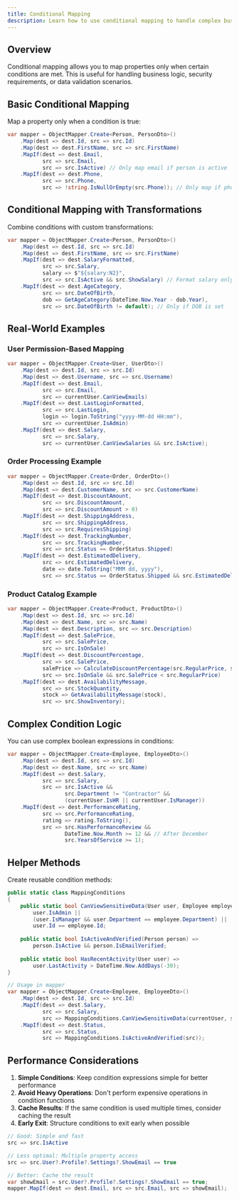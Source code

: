 ```yaml
---
title: Conditional Mapping
description: Learn how to use conditional mapping to handle complex business logic scenarios.
---
```


## Overview

Conditional mapping allows you to map properties only when certain conditions are met. This is useful for handling business logic, security requirements, or data validation scenarios.

## Basic Conditional Mapping

Map a property only when a condition is true:

```csharp
var mapper = ObjectMapper.Create<Person, PersonDto>()
    .Map(dest => dest.Id, src => src.Id)
    .Map(dest => dest.FirstName, src => src.FirstName)
    .MapIf(dest => dest.Email, 
           src => src.Email, 
           src => src.IsActive) // Only map email if person is active
    .MapIf(dest => dest.Phone, 
           src => src.Phone, 
           src => !string.IsNullOrEmpty(src.Phone)); // Only map if phone exists
```

## Conditional Mapping with Transformations

Combine conditions with custom transformations:

```csharp
var mapper = ObjectMapper.Create<Person, PersonDto>()
    .Map(dest => dest.Id, src => src.Id)
    .Map(dest => dest.FirstName, src => src.FirstName)
    .MapIf(dest => dest.SalaryFormatted, 
           src => src.Salary, 
           salary => $"${salary:N2}", 
           src => src.IsActive && src.ShowSalary) // Format salary only if active and allowed
    .MapIf(dest => dest.AgeCategory, 
           src => src.DateOfBirth, 
           dob => GetAgeCategory(DateTime.Now.Year - dob.Year),
           src => src.DateOfBirth != default); // Only if DOB is set
```

## Real-World Examples

### User Permission-Based Mapping

```csharp
var mapper = ObjectMapper.Create<User, UserDto>()
    .Map(dest => dest.Id, src => src.Id)
    .Map(dest => dest.Username, src => src.Username)
    .MapIf(dest => dest.Email, 
           src => src.Email, 
           src => currentUser.CanViewEmails)
    .MapIf(dest => dest.LastLoginFormatted, 
           src => src.LastLogin, 
           login => login.ToString("yyyy-MM-dd HH:mm"),
           src => currentUser.IsAdmin)
    .MapIf(dest => dest.Salary, 
           src => src.Salary, 
           src => currentUser.CanViewSalaries && src.IsActive);
```

### Order Processing Example

```csharp
var mapper = ObjectMapper.Create<Order, OrderDto>()
    .Map(dest => dest.Id, src => src.Id)
    .Map(dest => dest.CustomerName, src => src.CustomerName)
    .MapIf(dest => dest.DiscountAmount, 
           src => src.DiscountAmount, 
           src => src.DiscountAmount > 0)
    .MapIf(dest => dest.ShippingAddress, 
           src => src.ShippingAddress, 
           src => src.RequiresShipping)
    .MapIf(dest => dest.TrackingNumber, 
           src => src.TrackingNumber, 
           src => src.Status == OrderStatus.Shipped)
    .MapIf(dest => dest.EstimatedDelivery, 
           src => src.EstimatedDelivery, 
           date => date.ToString("MMM dd, yyyy"),
           src => src.Status == OrderStatus.Shipped && src.EstimatedDelivery.HasValue);
```

### Product Catalog Example

```csharp
var mapper = ObjectMapper.Create<Product, ProductDto>()
    .Map(dest => dest.Id, src => src.Id)
    .Map(dest => dest.Name, src => src.Name)
    .Map(dest => dest.Description, src => src.Description)
    .MapIf(dest => dest.SalePrice, 
           src => src.SalePrice, 
           src => src.IsOnSale)
    .MapIf(dest => dest.DiscountPercentage, 
           src => src.SalePrice, 
           salePrice => CalculateDiscountPercentage(src.RegularPrice, salePrice),
           src => src.IsOnSale && src.SalePrice < src.RegularPrice)
    .MapIf(dest => dest.AvailabilityMessage, 
           src => src.StockQuantity, 
           stock => GetAvailabilityMessage(stock),
           src => src.ShowInventory);
```

## Complex Condition Logic

You can use complex boolean expressions in conditions:

```csharp
var mapper = ObjectMapper.Create<Employee, EmployeeDto>()
    .Map(dest => dest.Id, src => src.Id)
    .Map(dest => dest.Name, src => src.Name)
    .MapIf(dest => dest.Salary, 
           src => src.Salary, 
           src => src.IsActive && 
                  src.Department != "Contractor" && 
                  (currentUser.IsHR || currentUser.IsManager))
    .MapIf(dest => dest.PerformanceRating, 
           src => src.PerformanceRating, 
           rating => rating.ToString(),
           src => src.HasPerformanceReview && 
                  DateTime.Now.Month >= 12 && // After December
                  src.YearsOfService >= 1);
```

## Helper Methods

Create reusable condition methods:

```csharp
public static class MappingConditions
{
    public static bool CanViewSensitiveData(User user, Employee employee) =>
        user.IsAdmin || 
        (user.IsManager && user.Department == employee.Department) ||
        user.Id == employee.Id;
        
    public static bool IsActiveAndVerified(Person person) =>
        person.IsActive && person.IsEmailVerified;
        
    public static bool HasRecentActivity(User user) =>
        user.LastActivity > DateTime.Now.AddDays(-30);
}

// Usage in mapper
var mapper = ObjectMapper.Create<Employee, EmployeeDto>()
    .Map(dest => dest.Id, src => src.Id)
    .MapIf(dest => dest.Salary, 
           src => src.Salary, 
           src => MappingConditions.CanViewSensitiveData(currentUser, src))
    .MapIf(dest => dest.Status, 
           src => src.Status, 
           src => MappingConditions.IsActiveAndVerified(src));
```

## Performance Considerations

1. **Simple Conditions**: Keep condition expressions simple for better performance
2. **Avoid Heavy Operations**: Don't perform expensive operations in condition functions
3. **Cache Results**: If the same condition is used multiple times, consider caching the result
4. **Early Exit**: Structure conditions to exit early when possible

```csharp
// Good: Simple and fast
src => src.IsActive

// Less optimal: Multiple property access
src => src.User?.Profile?.Settings?.ShowEmail == true

// Better: Cache the result
var showEmail = src.User?.Profile?.Settings?.ShowEmail == true;
mapper.MapIf(dest => dest.Email, src => src.Email, src => showEmail);
```
